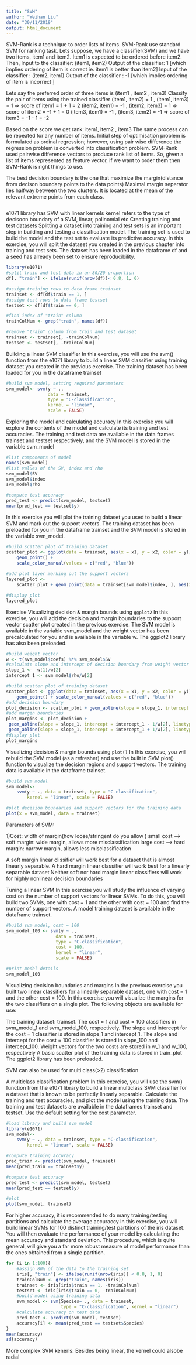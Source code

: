 ```yaml
---
title: "SVM"
author: "Weihan Liu"
date: "30/11/2019"
output: html_document
---
```



SVM-Rank is a technique to order lists of items.  SVM-Rank  use standard SVM for ranking task.
Lets suppose,
we have a classifier(SVM)  and  we have two items, item1 and item2.
Item1 is expected to be ordered before item2.
Then,
Input to the classifier:   (item1, item2)
Output of the classifier: 1 [which implies  ordering of item is correct ie. item1 is better than item2]
Input of the classifier : (item2, item1)
Output of the classifier : -1 [which implies ordering of item is  incorrect ]

Lets say the preferred order of three items is (item1 , item2 , item3)
Classify the pair of items using the trained classifier
(item1, item2) =  1 , (item1, item3) =  1  => score of item1 =  1 + 1 = 2
(item2, item1) = -1 , (item2, item3) =  1  => score of item2 = -1 + 1 = 0
(item3, item1) = -1 , (item3, item2) = -1  => score of item3 = -1 - 1 = -2

Based on the score we get rank: item1, item2 , item3
The same process can be repeated for any number of items.
Initial step of optimisation problem is formulated as ordinal regression; however, using pair wise difference the regression problem is converted into classification problem.
SVM-Rank used pairwise difference vectors to produce rank list of items.
So, given a list of items represented as feature vector, if  we want to order them then SVM-Rank is right things to use.





The best decision boundary is the one that maximize the margin(distance from decison boundary points to  the data points)
Maximal margin seperator lies halfway between the two clusters. It is located at the mean of the relevant extreme points from each class.
```r

```



e1071 library has SVM with linear kernels
kernel refers to the type of decisoon boundary of a SVM, linear, polinomial etc
Creating training and test datasets
Splitting a dataset into training and test sets is an important step in building and testing a classification model. The training set is used to build the model and the test set to evaluate its predictive accuracy.
In this exercise, you will split the dataset you created in the previous chapter into training and test sets. The dataset has been loaded in the dataframe df and a seed has already been set to ensure reproducibility.
```r
library(e1071)
#split train and test data in an 80/20 proportion
df[, "train"] <- ifelse(runif(nrow(df))< 0.8, 1, 0)

#assign training rows to data frame trainset
trainset <- df[df$train == 1, ]
#assign test rows to data frame testset
testset <- df[df$train == 0, ]

#find index of "train" column
trainColNum <- grep("train", names(df))

#remove "train" column from train and test dataset
trainset <- trainset[, -trainColNum]
testset <- testset[, -trainColNum]
```


Building a linear SVM classifier
In this exercise, you will use the svm() function from the e1071 library to build a linear SVM classifier using training dataset you created in the previous exercise. The training dataset has been loaded for you in the dataframe trainset
```r
#build svm model, setting required parameters
svm_model<- svm(y ~ ., 
                data = trainset, 
                type = "C-classification", 
                kernel = "linear", 
                scale = FALSE)
```


Exploring the model and calculating accuracy
In this exercise you will explore the contents of the model and calculate its training and test accuracies. The training and test data are available in the data frames trainset and testset respectively, and the SVM model is stored in the variable svm_model
```r
#list components of model
names(svm_model)
#list values of the SV, index and rho
svm_model$SV
svm_model$index
svm_model$rho

#compute test accuracy
pred_test <- predict(svm_model, testset)
mean(pred_test == testset$y)

```


In this exercise you will plot the training dataset you used to build a linear SVM and mark out the support vectors. The training dataset has been preloaded for you in the dataframe trainset and the SVM model is stored in the variable svm_model.
```r
#build scatter plot of training dataset
scatter_plot <- ggplot(data = trainset, aes(x = x1, y = x2, color = y)) + 
    geom_point() + 
    scale_color_manual(values = c("red", "blue"))
 
#add plot layer marking out the support vectors 
layered_plot <- 
    scatter_plot + geom_point(data = trainset[svm_model$index, ], aes(x = x1, y = x2), color = "purple", size = 4, alpha = 0.5)

#display plot
layered_plot
```


Exercise
Visualizing decision & margin bounds using `ggplot2`
In this exercise, you will add the decision and margin boundaries to the support vector scatter plot created in the previous exercise. The SVM model is available in the variable svm_model and the weight vector has been precalculated for you and is available in the variable w. The ggplot2 library has also been preloaded.
```r
#build weight vector
w <- t(svm_model$coefs) %*% svm_model$SV
#calculate slope and intercept of decision boundary from weight vector and svm model
slope_1 <- -w[1]/w[2]
intercept_1 <- svm_model$rho/w[2]

#build scatter plot of training dataset
scatter_plot <- ggplot(data = trainset, aes(x = x1, y = x2, color = y)) + 
    geom_point() + scale_color_manual(values = c("red", "blue"))
#add decision boundary 
plot_decision <- scatter_plot + geom_abline(slope = slope_1, intercept = intercept_1) 
#add margin boundaries
plot_margins <- plot_decision + 
 geom_abline(slope = slope_1, intercept = intercept_1 - 1/w[2], linetype = "dashed")+
 geom_abline(slope = slope_1, intercept = intercept_1 + 1/w[2], linetype = "dashed")
#display plot
plot_margins
```



Visualizing decision & margin bounds using `plot()`
In this exercise, you will rebuild the SVM model (as a refresher) and use the built in SVM plot() function to visualize the decision regions and support vectors. The training data is available in the dataframe trainset.
```r
#build svm model
svm_model<- 
    svm(y ~ ., data = trainset, type = "C-classification", 
        kernel = "linear", scale = FALSE)

#plot decision boundaries and support vectors for the training data
plot(x = svm_model, data = trainset)
```


Parameters of SVM: 

1)Cost: width of margin(how loose/stringent do you allow )
small cost --> soft margin: wide margin, allows more misclassification
large cost --> hard margin: narrow margin, allows less misclassification

A soft margin linear clissifier will work best for a dataset that is almost linearly separable.
A hard margin linear classifier will work best for a linearly separable dataset
Neither soft nor hard margin linear classifiers will work for highly nonlinear decision boundaries


Tuning a linear SVM
In this exercise you will study the influence of varying cost on the number of support vectors for linear SVMs. To do this, you will build two SVMs, one with cost = 1 and the other with cost = 100 and find the number of support vectors. A model training dataset is available in the dataframe trainset.
```r
#build svm model, cost = 100
svm_model_100 <- svm(y ~ .,
                   data = trainset,
                   type = "C-classification",
                   cost = 100,
                   kernel = "linear",
                   scale = FALSE)

#print model details
svm_model_100
```



Visualizing decision boundaries and margins
In the previous exercise you built two linear classifiers for a linearly separable dataset, one with cost = 1 and the other cost = 100. In this exercise you will visualize the margins for the two classifiers on a single plot. The following objects are available for use:

The training dataset: trainset.
The cost = 1 and cost = 100 classifiers in svm_model_1 and svm_model_100, respectively.
The slope and intercept for the cost = 1 classifier is stored in slope_1 and intercept_1.
The slope and intercept for the cost = 100 classifier is stored in slope_100 and intercept_100.
Weight vectors for the two costs are stored in w_1 and w_100, respectively
A basic scatter plot of the training data is stored in train_plot
The ggplot2 library has been preloaded.

SVM can also be used for multi class(>2) classification

A multiclass classification problem
In this exercise, you will use the svm() function from the e1071 library to build a linear multiclass SVM classifier for a dataset that is known to be perfectly linearly separable. Calculate the training and test accuracies, and plot the model using the training data. The training and test datasets are available in the dataframes trainset and testset. Use the default setting for the cost parameter.
```r
#load library and build svm model
library(e1071)
svm_model<- 
    svm(y ~ ., data = trainset, type = "C-classification", 
        kernel = "linear", scale = FALSE)

#compute training accuracy
pred_train <- predict(svm_model, trainset)
mean(pred_train == trainset$y)

#compute test accuracy
pred_test <- predict(svm_model, testset)
mean(pred_test == testset$y)

#plot
plot(svm_model, trainset)
```



For higher accuracy, it is recommended to do many training/testing partitions and calculate the average accuraccy
In this exercise, you will build linear SVMs for 100 distinct training/test partitions of the iris dataset. You will then evaluate the performance of your model by calculating the mean accuracy and standard deviation. This procedure, which is quite general, will give you a far more robust measure of model performance than the ones obtained from a single partition.
```r
for (i in 1:100){ 
  	#assign 80% of the data to the training set
    iris[, "train"] <- ifelse(runif(nrow(iris)) < 0.8, 1, 0)
    trainColNum <- grep("train", names(iris))
    trainset <- iris[iris$train == 1, -trainColNum]
    testset <- iris[iris$train == 0, -trainColNum]
  	#build model using training data
    svm_model <- svm(Species~ ., data = trainset, 
                     type = "C-classification", kernel = "linear")
    #calculate accuracy on test data
    pred_test <- predict(svm_model, testset)
    accuracy[i] <- mean(pred_test == testset$Species)
}
mean(accuracy)
sd(accuracy)
```


More complex SVM kenerls:
Besides being linear, the kernel could alsobe radial